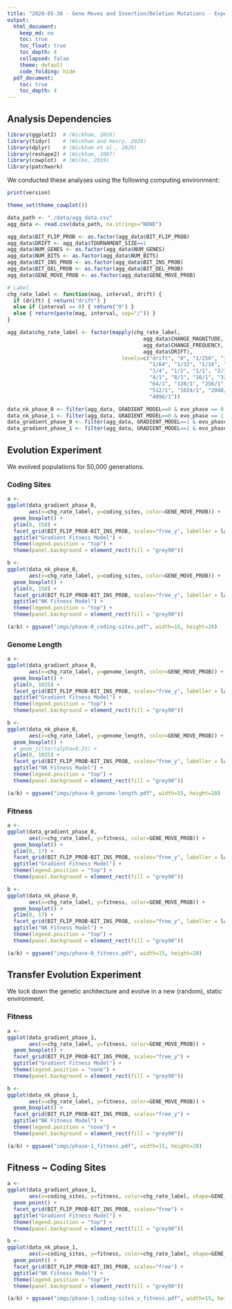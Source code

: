 ```yaml
---
title: "2020-05-30 - Gene Moves and Insertion/Deletion Mutations - Experiment Analysis"
output:
  html_document:
    keep_md: no
    toc: true
    toc_float: true
    toc_depth: 4
    collapsed: false
    theme: default
    code_folding: hide
  pdf_document:
    toc: true
    toc_depth: 4
---
```


## Analysis Dependencies

```r
library(ggplot2)  # (Wickham, 2016)
library(tidyr)    # (Wickham and Henry, 2020)
library(dplyr)    # (Wickham et al., 2020)
library(reshape2) # (Wickham, 2007)
library(cowplot)  # (Wilke, 2019)
library(patchwork)
```

We conducted these analyses using the following computing environment:

```r
print(version)
```

```r
theme_set(theme_cowplot())

data_path <- "./data/agg_data.csv"
agg_data <- read.csv(data_path, na.strings="NONE")

agg_data$BIT_FLIP_PROB <- as.factor(agg_data$BIT_FLIP_PROB)
agg_data$DRIFT <- agg_data$TOURNAMENT_SIZE==1
agg_data$NUM_GENES <- as.factor(agg_data$NUM_GENES)
agg_data$NUM_BITS <- as.factor(agg_data$NUM_BITS)
agg_data$BIT_INS_PROB <- as.factor(agg_data$BIT_INS_PROB)
agg_data$BIT_DEL_PROB <- as.factor(agg_data$BIT_DEL_PROB)
agg_data$GENE_MOVE_PROB <- as.factor(agg_data$GENE_MOVE_PROB)

# Label
chg_rate_label <- function(mag, interval, drift) {
  if (drift) { return("drift") }
  else if (interval == 0) { return("0") }
  else { return(paste(mag, interval, sep="/")) }
}

agg_data$chg_rate_label <- factor(mapply(chg_rate_label, 
                                            agg_data$CHANGE_MAGNITUDE,
                                            agg_data$CHANGE_FREQUENCY,
                                            agg_data$DRIFT),
                                     levels=c("drift", "0", "1/256", "1/128",
                                              "1/64", "1/32", "1/16", "1/8",
                                              "1/4", "1/2", "1/1", "2/1", 
                                              "4/1", "8/1", "16/1", "32/1",
                                              "64/1", "128/1", "256/1", 
                                              "512/1", "1024/1", "2048/1",
                                              "4096/1"))

data_nk_phase_0 <- filter(agg_data, GRADIENT_MODEL==0 & evo_phase == 0 & update==50000)
data_nk_phase_1 <- filter(agg_data, GRADIENT_MODEL==0 & evo_phase == 1 & update==60000)
data_gradient_phase_0 <- filter(agg_data, GRADIENT_MODEL==1 & evo_phase == 0 & update==50000)
data_gradient_phase_1 <- filter(agg_data, GRADIENT_MODEL==1 & evo_phase == 1 & update==60000)
```

## Evolution Experiment

We evolved populations for 50,000 generations.

### Coding Sites

```r
a <-
ggplot(data_gradient_phase_0, 
       aes(x=chg_rate_label, y=coding_sites, color=GENE_MOVE_PROB)) +
  geom_boxplot() +
  ylim(0, 150) +
  facet_grid(BIT_FLIP_PROB~BIT_INS_PROB, scales="free_y", labeller = label_both) +
  ggtitle("Gradient Fitness Model") +
  theme(legend.position = "top") +
  theme(panel.background = element_rect(fill = "grey90"))

b <-
ggplot(data_nk_phase_0, 
       aes(x=chg_rate_label, y=coding_sites, color=GENE_MOVE_PROB)) +
  geom_boxplot() +
  ylim(0, 150) +
  facet_grid(BIT_FLIP_PROB~BIT_INS_PROB, scales="free_y", labeller = label_both) +
  ggtitle("NK Fitness Model") +
  theme(legend.position = "top") +
  theme(panel.background = element_rect(fill = "grey90"))

(a/b) + ggsave("imgs/phase-0_coding-sites.pdf", width=15, height=20)
```

### Genome Length

```r
a <-
ggplot(data_gradient_phase_0, 
       aes(x=chg_rate_label, y=genome_length, color=GENE_MOVE_PROB)) +
  geom_boxplot() +
  ylim(0, 1025) +
  facet_grid(BIT_FLIP_PROB~BIT_INS_PROB, scales="free_y", labeller = label_both) +
  ggtitle("Gradient Fitness Model") +
  theme(legend.position = "top") +
  theme(panel.background = element_rect(fill = "grey90"))

b <-
ggplot(data_nk_phase_0, 
       aes(x=chg_rate_label, y=genome_length, color=GENE_MOVE_PROB)) +
  geom_boxplot() +
  # geom_jitter(alpha=0.25) +
  ylim(0, 1025) +
  facet_grid(BIT_FLIP_PROB~BIT_INS_PROB, scales="free_y", labeller = label_both) +
  ggtitle("NK Fitness Model") +
  theme(legend.position = "top") +
  theme(panel.background = element_rect(fill = "grey90"))

(a/b) + ggsave("imgs/phase-0_genome-length.pdf", width=15, height=20)
```

### Fitness

```r
a <-
ggplot(data_gradient_phase_0, 
       aes(x=chg_rate_label, y=fitness, color=GENE_MOVE_PROB)) +
  geom_boxplot() +
  ylim(0, 17) +
  facet_grid(BIT_FLIP_PROB~BIT_INS_PROB, scales="free_y", labeller = label_both) +
  ggtitle("Gradient Fitness Model") +
  theme(legend.position = "top") +
  theme(panel.background = element_rect(fill = "grey90"))

b <-
ggplot(data_nk_phase_0, 
       aes(x=chg_rate_label, y=fitness, color=GENE_MOVE_PROB)) +
  geom_boxplot() +
  ylim(0, 17) +
  facet_grid(BIT_FLIP_PROB~BIT_INS_PROB, scales="free_y", labeller = label_both) +
  ggtitle("NK Fitness Model") +
  theme(legend.position = "top") +
  theme(panel.background = element_rect(fill = "grey90"))

(a/b) + ggsave("imgs/phase-0_fitness.pdf", width=15, height=20)
```


## Transfer Evolution Experiment

We lock down the genetic architecture and evolve in a new (random), static environment.

### Fitness 

```r
a <-
ggplot(data_gradient_phase_1, 
       aes(x=chg_rate_label, y=fitness, color=GENE_MOVE_PROB)) +
  geom_boxplot() +
  facet_grid(BIT_FLIP_PROB~BIT_INS_PROB, scales="free_y") +
  ggtitle("Gradient Fitness Model") +
  theme(legend.position = "none") +
  theme(panel.background = element_rect(fill = "grey90"))

b <-
ggplot(data_nk_phase_1, 
       aes(x=chg_rate_label, y=fitness, color=GENE_MOVE_PROB)) +
  geom_boxplot() +
  facet_grid(BIT_FLIP_PROB~BIT_INS_PROB, scales="free_y") +
  ggtitle("NK Fitness Model") +
  theme(legend.position = "none") +
  theme(panel.background = element_rect(fill = "grey90"))

(a/b) + ggsave("imgs/phase-1_fitness.pdf", width=15, height=20)
```

## Fitness ~ Coding Sites

```r
a <-
ggplot(data_gradient_phase_1, 
       aes(x=coding_sites, y=fitness, color=chg_rate_label, shape=GENE_MOVE_PROB)) +
  geom_point() +
  facet_grid(BIT_FLIP_PROB~BIT_INS_PROB, scales="free") +
  ggtitle("Gradient Fitness Model") +
  theme(legend.position = "top") +
  theme(panel.background = element_rect(fill = "grey90"))

b <-
ggplot(data_nk_phase_1, 
       aes(x=coding_sites, y=fitness, color=chg_rate_label, shape=GENE_MOVE_PROB)) +
  geom_point() +
  facet_grid(BIT_FLIP_PROB~BIT_INS_PROB, scales="free") +
  ggtitle("NK Fitness Model") +
  theme(legend.position = "top")+
  theme(panel.background = element_rect(fill = "grey90"))

(a/b) + ggsave("imgs/phase-1_coding-sites_v_fitness.pdf", width=15, height=20)
```